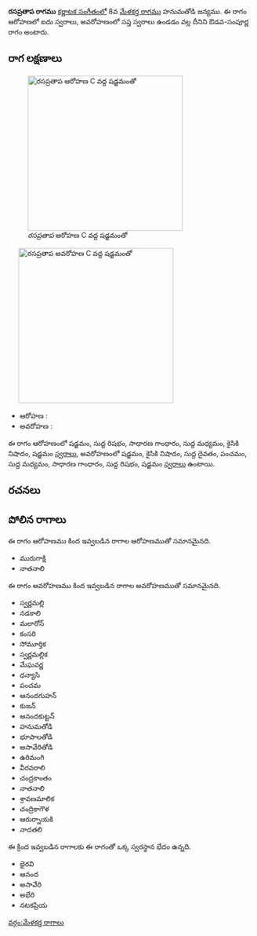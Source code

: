 {{Infobox ragam
	| name          	= రసప్రతాప
	| synonym	    	= 
	| mela          	= 
	| chakra        	= 
	| janaka        	= 
	| type          	= ఔడవ-సంపూర్ణ
	| arohanam      	= {{svaraC|S|R1|G2|M1|N2|S'}} 
	| avarohanam    	= {{svaraC|S'|N2|D1|P|M1|G2|R1|S}}
	| jeeva         	=
	| chhaya        	=
	| nyasa         	=
	| vishesha      	= 
	| equivalent  		= 
}}
{{కర్ణాటక సంగీత రాగాలు}}
'''రసప్రతాప రాగము''' [[కర్ణాటక సంగీతం]]లో 8వ [[మేళకర్త రాగము]] హనుమతోడి జన్యము.  ఈ రాగం ఆరోహణలో ఐదు స్వరాలు, అవరోహణంలో సప్త స్వరాలు ఉండడం వల్ల దీనిని ఔడవ-సంపూర్ణ రాగం అంటారు.


==రాగ లక్షణాలు==
[[Image:rasapratapa_ar_kb2wiki.png|thumb|right|316px|''రసప్రతాప'' ఆరోహణ C వద్ద షడ్జమంతో]]
	[[Image:rasapratapa_av_kb2wiki.png|thumb|right|316px|''రసప్రతాప'' అవరోహణ C వద్ద షడ్జమంతో]]

* ఆరోహణ : {{svaraC|S|R1|G2|M1|N2|S'}} 
* అవరోహణ : {{svaraC|S'|N2|D1|P|M1|G2|R1|S}}

ఈ రాగం ఆరోహణంలో షడ్జమం, సుద్ద  రిషభం, సాధారణ  గాంధారం, సుద్ద మధ్యమం, కైసికి నిషాదం, షడ్జమం [[స్వరాలు]], అవరోహణంలో షడ్జమం, కైసికి నిషాదం, సుద్ద దైవతం, పంచమం, సుద్ద మధ్యమం, సాధారణ  గాంధారం, సుద్ద  రిషభం, షడ్జమం [[స్వరాలు]] ఉంటాయి.

==రచనలు==



==పోలిన రాగాలు==
ఈ రాగం ఆరోహణము కింద ఇవ్వబడిన రాగాల ఆరోహణముతో సమానమైనది.
* మురుగాక్షి
* నాతనాలి

ఈ రాగం అవరోహణము కింద ఇవ్వబడిన రాగాల అవరోహణముతో సమానమైనది.
* స్వర్ణమల్లి
* నడకాలి
* మలారోన్
* కంసరి
* సోమూర్తిక
* స్వర్ణమల్లిక
* మేఘవర్ణ
* ధన్యాసి
* పంచమ
* ఆనందగుహన్
* కుజన్
* ఆనందకుట్టన్
* హనుమతోడి
* భూపాలతోడి
* అసావేరితోడి
* ఉరిమంగి
* వీరవరాలి
* చంద్రకాంతం
* నాతనాలి
*  శ్రావణమాలిక
* చంద్రికాగౌళ
* ఆరుర్నాయకి
* నాదతలి

ఈ క్రింద ఇవ్వబడిన రాగాలకు ఈ రాగంతో ఒక్క స్వరస్థాన భేదం ఉన్నది.
* భైరవి
* ఆనంద
*  అసావేరి
* అభేరి
* నటకప్రియ



[[వర్గం:మేళకర్త రాగాలు]]